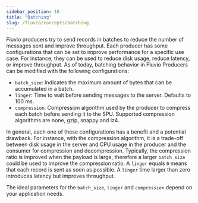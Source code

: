 ```yaml
---
sidebar_position: 10
title: "Batching"
slug: /fluvio/concepts/batching
---
```


Fluvio producers try to send records in batches to reduce the number of messages sent and improve throughput. Each producer has some configurations that can be set to improve performance for a specific use case. For instance, they can be used to reduce disk usage, reduce latency, or improve throughput.
As of today, batching behavior in Fluvio Producers can be modified with the following configurations:

- `batch_size`: Indicates the maximum amount of bytes that can be accumulated in a batch.
- `linger`: Time to wait before sending messages to the server. Defaults to 100 ms.
- `compression`: Compression algorithm used by the producer to compress each batch before sending it to the SPU. Supported compression algorithms are none, gzip, snappy and lz4.

In general, each one of these configurations has a benefit and a potential drawback. For instance, with the compression algorithm, it is a trade-off between disk usage in the server and CPU usage in the producer and the consumer for compression and decompression. Typically, the compression ratio is improved when the payload is large, therefore a larger `batch_size` could be used to improve the compression ratio. A `linger` equals `0` means that each record is sent as soon as possible. A `linger` time larger than zero introduces latency but improves throughput.

The ideal parameters for the `batch_size`, `linger` and `compression` depend on your application needs.

